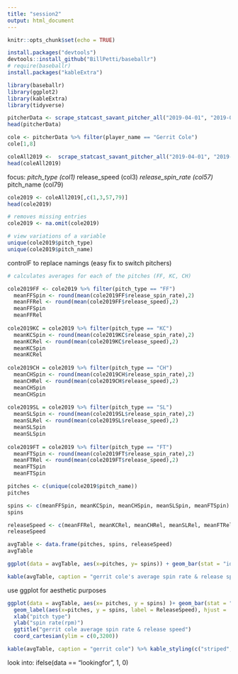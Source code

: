 ---
title: "session2"
output: html_document
---

```{r setup, include=FALSE}
knitr::opts_chunk$set(echo = TRUE)
```

```{r package setup}
install.packages("devtools")
devtools::install_github("BillPetti/baseballr")
# require(baseballr)
install.packages("kableExtra")
```


```{r load in packages}
library(baseballr)
library(ggplot2)
library(kableExtra)
library(tidyverse)
```

```{r pitcher data}
pitcherData <- scrape_statcast_savant_pitcher_all("2019-04-01", "2019-04-08")
head(pitcherData)
```

```{r singular pitcher info}
cole <- pitcherData %>% filter(player_name == "Gerrit Cole")
cole[1,8]

coleAll2019 <-  scrape_statcast_savant_pitcher_all("2019-04-01", "2019-09-30", playerid = 543037)
head(coleAll2019)
```

focus:
*pitch_type (col1)
*release_speed (col3)
*release_spin_rate (col57)
*pitch_name (col79)

```{r cole pitch data}
cole2019 <- coleAll2019[,c(1,3,57,79)]
head(cole2019)

# removes missing entries
cole2019 <- na.omit(cole2019)

# view variations of a variable
unique(cole2019$pitch_type)
unique(cole2019$pitch_name)
```

controlF to replace namings (easy fix to switch pitchers)

```{r pitch averages}
# calculates averages for each of the pitches (FF, KC, CH)

cole2019FF <- cole2019 %>% filter(pitch_type == "FF")
  meanFFSpin <- round(mean(cole2019FF$release_spin_rate),2)
  meanFFRel <- round(mean(cole2019FF$release_speed),2)
  meanFFSpin
  meanFFRel
  
cole2019KC = cole2019 %>% filter(pitch_type == "KC")
  meanKCSpin <- round(mean(cole2019KC$release_spin_rate),2)
  meanKCRel <- round(mean(cole2019KC$release_speed),2)
  meanKCSpin
  meanKCRel
  
cole2019CH = cole2019 %>% filter(pitch_type == "CH")
  meanCHSpin <- round(mean(cole2019CH$release_spin_rate),2)
  meanCHRel <- round(mean(cole2019CH$release_speed),2)
  meanCHSpin
  meanCHSpin
  
cole2019SL = cole2019 %>% filter(pitch_type == "SL")
  meanSLSpin <- round(mean(cole2019SL$release_spin_rate),2)
  meanSLRel <- round(mean(cole2019SL$release_speed),2)
  meanSLSpin
  meanSLSpin
  
cole2019FT = cole2019 %>% filter(pitch_type == "FT")
  meanFTSpin <- round(mean(cole2019FT$release_spin_rate),2)
  meanFTRel <- round(mean(cole2019FT$release_speed),2)
  meanFTSpin
  meanFTSpin
```


```{r table organization}
pitches <- c(unique(cole2019$pitch_name))
pitches

spins <- c(meanFFSpin, meanKCSpin, meanCHSpin, meanSLSpin, meanFTSpin)
spins

releaseSpeed <- c(meanFFRel, meanKCRel, meanCHRel, meanSLRel, meanFTRel)
releaseSpeed

avgTable <- data.frame(pitches, spins, releaseSpeed)
avgTable

```


```{r data vis}
ggplot(data = avgTable, aes(x=pitches, y= spins)) + geom_bar(stat = "identity")

kable(avgTable, caption = "gerrit cole's average spin rate & release speed")
```

use ggplot for aesthetic purposes

```{r aesthetics}
ggplot(data = avgTable, aes(x= pitches, y = spins) )+ geom_bar(stat = "identity")
  geom_label(aes(x=pitches, y = spins, label = ReleaseSpeed), hjust = .5, vjust = 0, colour = "black", fill = NA, label.size = NA, family = "Helvetica", size = 4)
  xlab("pitch type")
  ylab("spin rate(rpm)")
  ggtitle("gerrit cole average spin rate & release speed")
  coord_cartesian(ylim = c(0,3200))

kable(avgTable, caption = "gerrit cole") %>% kable_styling(c("striped", "bordered"))
```

look into:
ifelse(data == "lookingfor", 1, 0)




